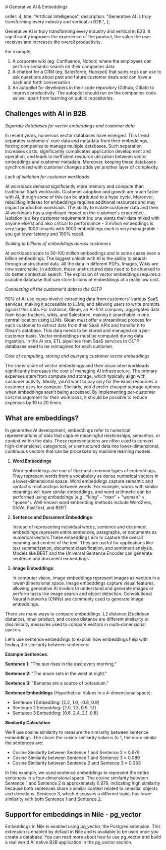 <link rel="canonical" href="https://www.thenile.dev/docs/ai-embeddings" />
# Generative AI & Embeddings

  order: 4,
  title: "Artificial Intelligence",
  description:
    "Generative AI is truly transforming every industry and vertical in B2B.",
};

Generative AI is truly transforming every industry and vertical in B2B. It significantly improves the experience of the product, the value the user receives and increases the overall productivity.

For example,

1. A corporate wiki (eg. Confluence, Notion) where the employees can perform semantic search on their companies data
2. A chatbot for a CRM (eg. Salesforce, Hubspot) that sales reps can use to ask questions about past and future customer deals and can have a back and forth conversation
3. An autopilot for developers in their code repository (Github, Gitlab) to improve productivity. The autopilot should run on the companies code as well apart from learning on public repositories.

## Challenges with AI in B2B

_Separate databases for vector embeddings and customer data_

In recent years, numerous vector databases have emerged. This trend separates customers' core data and metadata from their embeddings, forcing companies to manage multiple databases. Such separation increases costs, significantly complicates application development and operation, and leads to inefficient resource utilization between vector embeddings and customer metadata. Moreover, keeping these databases synchronized with customer changes adds yet another layer of complexity.

_Lack of isolation for customer workloads_

AI workloads demand significantly more memory and compute than traditional SaaS workloads. Customer adoption and growth are much faster with AI, though some of this can be attributed to a hype cycle. Moreover, rebuilding indexes for embeddings requires additional resources and may impact production workloads. The ability to isolate customer data and their AI workloads has a significant impact on the customer's experience. Isolation is a key customer requirement (no one wants their data mixed with anyone else’s) and also critical to performance - 3 million embeddings is very large. 1000 tenants with 3000 embeddings each is very manageable - you get lower latency and 100% recall.

_Scaling to billions of embeddings across customers_

AI workloads scale to 50-100 million embeddings and in some cases even a billion embeddings. The biggest unlock with AI is the ability to search through unstructured data. All the data in different PDFs, Images, Wikis are now searchable. In addition, these unstructured data need to be chunked to do better contextual search. The explosion of vector embeddings requires a scalable database that can store billions of embeddings at a really low cost.

_Connecting all the customer’s data to the OLTP_

90% of AI use cases involve extracting data from customers' various SaaS services, making it accessible to LLMs, and allowing users to write prompts against this data. For instance, Glean, an AI-first company, aggregates data from issue trackers, wikis, and Salesforce, making it searchable in one central location using LLMs. Glean must offer a streamlined process for each customer to extract data from their SaaS APIs and transfer it to Glean's database. This data needs to be stored and managed on a per-customer basis. Vector embeddings must be computed during data ingestion. In the AI era, ETL pipelines from SaaS services to OLTP databases need to be reimagined for each customer.

_Cost of computing, storing and querying customer vector embeddings_

The sheer scale of vector embeddings and their associated workloads significantly increases the cost of managing AI infrastructure. The primary expenses stem from compute and storage, which typically align with customer activity. Ideally, you'd want to pay only for the exact resources a customer uses for compute. Similarly, you'd prefer cheaper storage options when embeddings aren't being accessed. By implementing per-customer cost management for their workloads, it should be possible to reduce expenses by 10 to 20 times.

## What are embeddings?

In generative AI development, embeddings refer to numerical representations of data that capture meaningful relationships, semantics, or context within the data. These representations are often used to convert high-dimensional, categorical, or unstructured data into lower-dimensional, continuous vectors that can be processed by machine learning models.

1. **Word Embeddings**

   Word embeddings are one of the most common types of embeddings. They represent words from a vocabulary as dense numerical vectors in a lower-dimensional space. Word embeddings capture semantic and syntactic relationships between words. For example, words with similar meanings will have similar embeddings, and word arithmetic can be performed using embeddings (e.g., "king" - "man" + "woman" ≈ "queen"). Well-known word embedding methods include Word2Vec, GloVe, FastText, and BERT.

2. **Sentence and Document Embeddings**:

   Instead of representing individual words, sentence and document embeddings represent entire sentences, paragraphs, or documents as numerical vectors.These embeddings aim to capture the overall meaning and context of the text. They are useful for applications like text summarization, document classification, and sentiment analysis. Models like BERT and the Universal Sentence Encoder can generate sentence and document embeddings.

3. **Image Embeddings**:

   In computer vision, image embeddings represent images as vectors in a lower-dimensional space. Image embeddings capture visual features, allowing generative AI models to understand and generate images or perform tasks like image search and object detection. Convolutional Neural Networks (CNNs) are commonly used to generate image embeddings.

There are many ways to compare embeddings. L2 distance (Euclidean distance), inner product, and cosine distance are different similarity or dissimilarity measures used to compare vectors in multi-dimensional spaces.

Let's use sentence embeddings to explain how embeddings help with finding the similarity between sentences:

**Example Sentences**:

**Sentence 1**: "The sun rises in the east every morning."

**Sentence 2**: "The moon sets in the west at night."

**Sentence 3**: "Bananas are a source of potassium."

**Sentence Embeddings** (Hypothetical Values in a 4-dimensional space):

- Sentence 1 Embedding: [2.2, 1.0, -0.8, 0.9]
- Sentence 2 Embedding: [2.0, 1.3, 0.9, 1.1]
- Sentence 3 Embedding: [0.6, 2.4, 2.1, 0.8]

**Similarity Calculation**:

We'll use cosine similarity to measure the similarity between sentence embeddings. The closer the cosine similarity value is to 1, the more similar the sentences are:

- Cosine Similarity between Sentence 1 and Sentence 2 ≈ 0.979
- Cosine Similarity between Sentence 1 and Sentence 3 ≈ 0.089
- Cosine Similarity between Sentence 2 and Sentence 3 ≈ 0.083

In this example, we used sentence embeddings to represent the entire sentences in a four-dimensional space. The cosine similarity between Sentence 1 and Sentence 2 is approximately 0.979, indicating high similarity because both sentences share a similar context related to celestial objects and directions. Sentence 3, which discusses a different topic, has lower similarity with both Sentence 1 and Sentence 2.

## Support for embeddings in Nile - pg_vector

Embeddings in Nile is enabled using pg_vector, the Postgres extension. This extension is enabled by default in Nile and is available to be used once you create a database. You can read more about how to use pg_vector and build a real world AI native B2B application in the pg_vector section.
